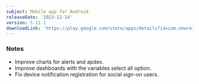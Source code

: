 ```yaml
---
subject: Mobile app for Android
releaseDate: '2023-12-14'
version: 5.11.1
downloadLink: 'https://play.google.com/store/apps/details?id=com.newrelic.rpm'
---
```


### Notes

* Improve charts for alerts and apdex.
* Improve dashboards with the variables select all option.
* Fix device notification registration for social sign-on users. 
